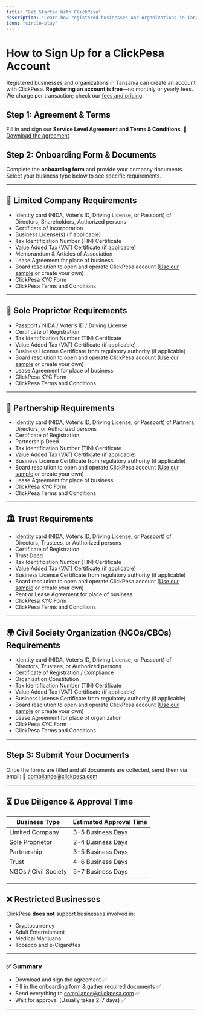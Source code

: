```yaml
---
title: "Get Started With ClickPesa"
description: "Learn how registered businesses and organizations in Tanzania can sign up for a ClickPesa account."
icon: "circle-play"
---
```


# How to Sign Up for a ClickPesa Account

Registered businesses and organizations in Tanzania can create an account with ClickPesa.
**Registering an account is free**—no monthly or yearly fees. We charge per transaction; check our [fees and pricing](#).

## Step 1: Agreement & Terms

Fill in and sign our **Service Level Agreement and Terms & Conditions**.
📄 [Download the agreement](#)

## Step 2: Onboarding Form & Documents

Complete the **onboarding form** and provide your company documents. Select your business type below to see specific requirements.

---

## 📌 Limited Company Requirements

- Identity card (NIDA, Voter’s ID, Driving License, or Passport) of Directors, Shareholders, Authorized persons
- Certificate of Incorporation
- Business License(s) (if applicable)
- Tax Identification Number (TIN) Certificate
- Value Added Tax (VAT) Certificate (if applicable)
- Memorandum & Articles of Association
- Lease Agreement for place of business
- Board resolution to open and operate ClickPesa account ([Use our sample](#) or create your own)
- ClickPesa KYC Form
- ClickPesa Terms and Conditions

---

## 🏢 Sole Proprietor Requirements

- Passport / NIDA / Voter’s ID / Driving License
- Certificate of Registration
- Tax Identification Number (TIN) Certificate
- Value Added Tax (VAT) Certificate (if applicable)
- Business License Certificate from regulatory authority (if applicable)
- Board resolution to open and operate ClickPesa account ([Use our sample](#) or create your own)
- Lease Agreement for place of business
- ClickPesa KYC Form
- ClickPesa Terms and Conditions

---

## 🤝 Partnership Requirements

- Identity card (NIDA, Voter’s ID, Driving License, or Passport) of Partners, Directors, or Authorized persons
- Certificate of Registration
- Partnership Deed
- Tax Identification Number (TIN) Certificate
- Value Added Tax (VAT) Certificate (if applicable)
- Business License Certificate from regulatory authority (if applicable)
- Board resolution to open and operate ClickPesa account ([Use our sample](#) or create your own)
- Lease Agreement for place of business
- ClickPesa KYC Form
- ClickPesa Terms and Conditions

---

## 🏛 Trust Requirements

- Identity card (NIDA, Voter’s ID, Driving License, or Passport) of Directors, Trustees, or Authorized persons
- Certificate of Registration
- Trust Deed
- Tax Identification Number (TIN) Certificate
- Value Added Tax (VAT) Certificate (if applicable)
- Business License Certificate from regulatory authority (if applicable)
- Board resolution to open and operate ClickPesa account ([Use our sample](#) or create your own)
- Rent or Lease Agreement for place of business
- ClickPesa KYC Form
- ClickPesa Terms and Conditions

---

## 🌍 Civil Society Organization (NGOs/CBOs) Requirements

- Identity card (NIDA, Voter’s ID, Driving License, or Passport) of Directors, Trustees, or Authorized persons
- Certificate of Registration / Compliance
- Organization Constitution
- Tax Identification Number (TIN) Certificate
- Value Added Tax (VAT) Certificate (if applicable)
- Business License Certificate from regulatory authority (if applicable)
- Board resolution to open and operate ClickPesa account ([Use our sample](#) or create your own)
- Lease Agreement for place of organization
- ClickPesa KYC Form
- ClickPesa Terms and Conditions

---

## Step 3: Submit Your Documents

Once the forms are filled and all documents are collected, send them via email:
📧 [compliance@clickpesa.com](mailto:compliance@clickpesa.com)

---

## ⏳ Due Diligence & Approval Time

| Business Type        | Estimated Approval Time |
| -------------------- | ----------------------- |
| Limited Company      | 3-5 Business Days       |
| Sole Proprietor      | 2-4 Business Days       |
| Partnership          | 3-5 Business Days       |
| Trust                | 4-6 Business Days       |
| NGOs / Civil Society | 5-7 Business Days       |

---

## ❌ Restricted Businesses

ClickPesa **does not** support businesses involved in:

- Cryptocurrency
- Adult Entertainment
- Medical Marijuana
- Tobacco and e-Cigarettes

---

### ✅ Summary

- Download and sign the agreement ✅
- Fill in the onboarding form & gather required documents ✅
- Send everything to compliance@clickpesa.com ✅
- Wait for approval (Usually takes 2-7 days) ✅

---
